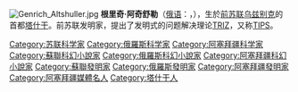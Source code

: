 [[File:Genrich_Altshuller.jpg|thumb]]
'''根里奇·阿奇舒勒'''（[[俄语|俄语]]：{{lang|ru|'''Ге́нрих Сау́лович Альтшу́ллер'''}}，{{bd|1926年|10月15日|1998年|9月14日|catidx=Альтшу́ллер}}），生於[[前苏联|前苏联]][[乌兹别克苏维埃社会主义共和国|乌兹别克]]的首都[[塔什干|塔什干]]。前苏联发明家，提出了发明式的问题解决理论[[TRIZ|TRIZ]]，又称[[TIPS|TIPS]]。

{{Azerbaijan-writer-stub}}
{{DEFAULTSORT:Альтшу́ллер}}
[[Category:苏联科学家|Category:苏联科学家]]
[[Category:俄羅斯科学家|Category:俄羅斯科学家]]
[[Category:阿塞拜疆科学家|Category:阿塞拜疆科学家]]
[[Category:蘇聯科幻小說家|Category:蘇聯科幻小說家]]
[[Category:俄羅斯科幻小說家|Category:俄羅斯科幻小說家]]
[[Category:阿塞拜疆科幻小說家|Category:阿塞拜疆科幻小說家]]
[[Category:蘇聯發明家|Category:蘇聯發明家]]
[[Category:俄羅斯發明家|Category:俄羅斯發明家]]
[[Category:阿塞拜疆發明家|Category:阿塞拜疆發明家]]
[[Category:阿塞拜疆媒體名人|Category:阿塞拜疆媒體名人]]
[[Category:塔什干人|Category:塔什干人]]